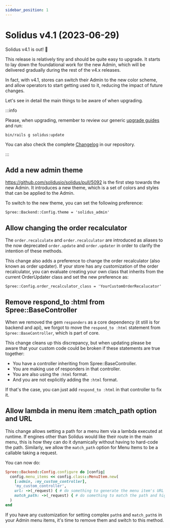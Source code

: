 ```yaml
---
sidebar_position: 1
---
```



# Solidus v4.1 (2023-06-29)

<MinimalRequirements ruby="3.0" rails="7.0" />

Solidus v4.1 is out! 🎉

This release is relatively tiny and should be quite easy to upgrade. It starts to lay down the foundational
work for the new Admin, which will be delivered gradually during the rest of the v4.x releases.

In fact, with v4.1, stores can switch their Admin to the new color scheme, and allow operators to start
getting used to it, reducing the impact of future changes.

Let's see in detail the main things to be aware of when upgrading.

:::info

Please, when upgrading, remember to review our generic [upgrade guides](/upgrading-solidus/index.mdx) and run:

```
bin/rails g solidus:update
```

You can also check the complete [Changelog](https://github.com/solidusio/solidus/blob/v4.1/CHANGELOG.md) in our repository.

:::

## <PRLink number="5092">Add a new admin theme</PRLink>

https://github.com/solidusio/solidus/pull/5092 is the first step towards the new Admin. It introduces a new
theme, which is a set of colors and styles that can be applied to the Admin.

To switch to the new theme, you can set the following preference:

```
Spree::Backend::Config.theme = 'solidus_admin'
```

## <PRLink number="5110">Allow changing the order recalculator</PRLink>

The `order.recalculate` and `order.recalculator` are introduced as aliases to the now deprecated
`order.update` and `order.updater` in order to clarify the intention of these methods.

This change also adds a preference to change the order recalculator (also known as order updater).
If your store has any customization of the order recalculator, you can evaluate creating
your own class that inherits from the current OrderUpdater class and set the new preference as:

```
Spree::Config.order_recalculator_class = 'YourCustomOrderRecalucator'
```

## <PRLink number="5158">Remove respond_to :html from Spree::BaseController</PRLink>

When we removed the gem `responders` as a core dependency (it still is for backend and api),
we forgot to move the `respond_to :html` statement from `Spree::BaseController`, which is part
of core.

This change cleans up this discrepancy, but when updating please be aware that your custom code
could be broken if these statements are true together:

- You have a controller inheriting from Spree::BaseController.
- You are making use of responders in that controller.
- You are also using the `:html` format.
- And you are not explicitly adding the `:html` format.

If that's the case, you can just add `respond_to :html` in that controller to fix it.

## <PRLink number="5152">Allow lambda in menu item :match_path option and URL</PRLink>

This change allows setting a path for a menu item via a lambda executed at runtime. If engines other than Solidus
would like their route in the main menu, this is how they can do it dynamically without having to hard-code the path.
Similarly, we allow the `match_path` option for Menu Items to be a callable taking a request.

You can now do:

```ruby
Spree::Backend::Config.configure do |config|
  config.menu_items << config.class::MenuItem.new(
    [:admin, :my_custom_controller],
    'my_custom_controller',
    url: ->(_request) { # do something to generate the menu item's URL },
    match_path: ->(_request) { # do something to match the path and highlight the menu item }
  )
end
```

If you have any customization for setting complex `path`s and `match_path`s in your Admin menu items,
it's time to remove them and switch to this method.
